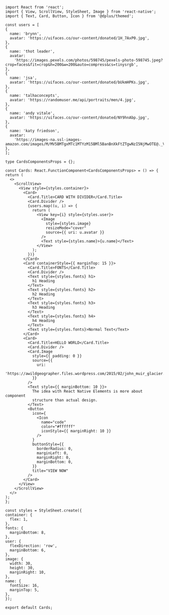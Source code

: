 ```SnackPlayer  Card
import React from 'react';
import { View, ScrollView, StyleSheet, Image } from 'react-native';
import { Text, Card, Button, Icon } from '@dplus/themed';

const users = [
{
  name: 'brynn',
  avatar: 'https://uifaces.co/our-content/donated/1H_7AxP0.jpg',
},
{
  name: 'thot leader',
  avatar:
    'https://images.pexels.com/photos/598745/pexels-photo-598745.jpeg?crop=faces&fit=crop&h=200&w=200&auto=compress&cs=tinysrgb',
},
{
  name: 'jsa',
  avatar: 'https://uifaces.co/our-content/donated/bUkmHPKs.jpg',
},
{
  name: 'talhaconcepts',
  avatar: 'https://randomuser.me/api/portraits/men/4.jpg',
},
{
  name: 'andy vitale',
  avatar: 'https://uifaces.co/our-content/donated/NY9hnAbp.jpg',
},
{
  name: 'katy friedson',
  avatar:
    'https://images-na.ssl-images-amazon.com/images/M/MV5BMTgxMTc1MTYzM15BMl5BanBnXkFtZTgwNzI5NjMwOTE@._V1_UY256_CR16,0,172,256_AL_.jpg',
},
];

type CardsComponentsProps = {};

const Cards: React.FunctionComponent<CardsComponentsProps> = () => {
return (
  <>
    <ScrollView>
      <View style={styles.container}>
        <Card>
          <Card.Title>CARD WITH DIVIDER</Card.Title>
          <Card.Divider />
          {users.map((u, i) => {
            return (
              <View key={i} style={styles.user}>
                <Image
                  style={styles.image}
                  resizeMode="cover"
                  source={{ uri: u.avatar }}
                />
                <Text style={styles.name}>{u.name}</Text>
              </View>
            );
          })}
        </Card>
        <Card containerStyle={{ marginTop: 15 }}>
          <Card.Title>FONTS</Card.Title>
          <Card.Divider />
          <Text style={styles.fonts} h1>
            h1 Heading
          </Text>
          <Text style={styles.fonts} h2>
            h2 Heading
          </Text>
          <Text style={styles.fonts} h3>
            h3 Heading
          </Text>
          <Text style={styles.fonts} h4>
            h4 Heading
          </Text>
          <Text style={styles.fonts}>Normal Text</Text>
        </Card>
        <Card>
          <Card.Title>HELLO WORLD</Card.Title>
          <Card.Divider />
          <Card.Image
            style={{ padding: 0 }}
            source={{
              uri:
                'https://awildgeographer.files.wordpress.com/2015/02/john_muir_glacier.jpg',
            }}
          />
          <Text style={{ marginBottom: 10 }}>
            The idea with React Native Elements is more about component
            structure than actual design.
          </Text>
          <Button
            icon={
              <Icon
                name="code"
                color="#ffffff"
                iconStyle={{ marginRight: 10 }}
              />
            }
            buttonStyle={{
              borderRadius: 0,
              marginLeft: 0,
              marginRight: 0,
              marginBottom: 0,
            }}
            title="VIEW NOW"
          />
        </Card>
      </View>
    </ScrollView>
  </>
);
};

const styles = StyleSheet.create({
container: {
  flex: 1,
},
fonts: {
  marginBottom: 8,
},
user: {
  flexDirection: 'row',
  marginBottom: 6,
},
image: {
  width: 30,
  height: 30,
  marginRight: 10,
},
name: {
  fontSize: 16,
  marginTop: 5,
},
});

export default Cards;
```
